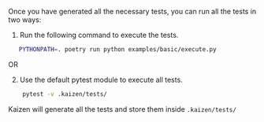 Once you have generated all the necessary tests, you can run all the tests in two ways:

1. Run the following command to execute the tests.
 ```bash copy
    PYTHONPATH=. poetry run python examples/basic/execute.py
```

OR

2. Use the default pytest module to execute all tests.
```bash copy
    pytest -v .kaizen/tests/
```
  
 Kaizen will generate all the tests and store them inside `.kaizen/tests/`